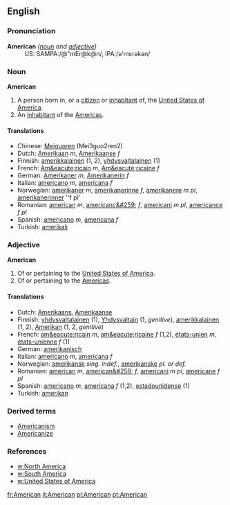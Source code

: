 ==English==

===Pronunciation===
;'''American''' ''([[noun]] and [[adjective]])''
:US: SAMPA:/@"mEr@k@n/, IPA:/&#601;'m&#603;r&#601;k&#601;n/

===Noun===

;'''American'''
#A person born in, or a [[citizen]] or [[inhabitant]] of, the [[United States of America]].
#An [[inhabitant]] of the [[America]]s.

==== Translations ====

*Chinese: [[Meiguoren]] (Mei3guo2ren2)
*Dutch: [[Amerikaan]] ''m'', [[Amerikaanse]] ''f''
*Finnish: [[amerikkalainen]] (1, 2), [[yhdysvaltalainen]] (1)
*French: [[Am&eacute;ricain]] ''m'', [[Am&eacute;ricaine]] ''f''
*German: [[Amerikaner]] ''m'', [[Amerikanerin]] ''f''
*Italian: [[americano]] ''m'', [[americana#Italian|americana]] ''f''
*Norwegian: [[amerikaner]] ''m'', [[amerikanerinne]] ''f'', [[amerikanere]] ''m pl'', [[amerikanerinner]] ''f pl'
*Romanian: [[american]] ''m'', [[americanc&#259;]] ''f'', [[americani]] ''m pl'', [[americance]] ''f pl''
*Spanish: [[americano]] ''m'', [[americana#Spanish|americana]] ''f''
*Turkish: [[amerikalı]]

=== Adjective ===

;'''American'''
#Of or pertaining to the [[United States of America]].
#Of or pertaining to the [[America]]s.

==== Translations ====

*Dutch: [[Amerikaans]], [[Amerikaanse]]
*Finnish: [[yhdysvaltalainen]] (1), [[Yhdysvallat|Yhdysvaltain]] (1, ''genitive''), [[amerikkalainen]] (1, 2), [[Amerikka|Amerikan]] (1, 2, ''genitive'')
*French: [[am&eacute;ricain]] ''m'', [[am&eacute;ricaine]] ''f'' (1,2), [[états-unien]] ''m'', [[états-unienne]] ''f'' (1)
*German: [[amerikanisch]]
*Italian: [[americano]] ''m'', [[americana]] ''f''
*Norwegian: [[amerikansk]] ''sing. indef.'', [[amerikanske]] ''pl. or def.''
*Romanian: [[american]] ''m'', [[american&#259;]] ''f'', [[americani]] ''m pl'', [[americane]] ''f pl''
*Spanish: [[americano]] ''m'', [[americana]] ''f'' (1,2), [[estadounidense]] (1)
*Turkish: [[amerikan]]

===Derived terms===
*[[Americanism]]
*[[Americanize]]

=== References ===

*[[w:North America]]
*[[w:South America]]
*[[w:United States of America]]

[[fr:American]]
[[it:American]]
[[pl:American]]
[[pt:American]]